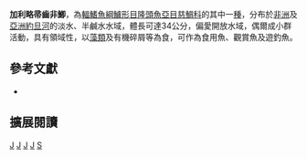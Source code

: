 {{Speciesbox 
| genus = Sarotherodon
| species = galilaeus
| authority = [[Linnaeus|Linnaeus]], 1758
| status = NE
| status_system= IUCN3.1
| image = Sagalgm0.png
| synonyms = *''Sparus galilaeus''<br /><small>Linnaeus, 1758</small>
*''Chromis galilaeus''<br /><small>Linnaeus, 1758</small> 
*''Sarotherodon galilaeum''<br /><small>Linnaeus, 1758</small>
*''Sarotherodon galilaeus galilaeus''<br /><small>Linnaeus, 1758</small>
*''Tilapia galilaea''<br /><small>Linnaeus, 1758</small>
*''Tilapia galilaea galilaea''<br /><small>Linnaeus, 1758</small>
*''Sarotherodon galileus''<br /><small>Linnaeus, 1758</small>
*''Chromis pleuromelas''<br /><small>Duméril, 1861</small>
*''Tilapia galilaea pleuromelas''<br /><small>Duméril, 1861</small>
*''Tilapia lateralis''<br /><small>Duméril, 1861</small>
}}
'''加利略帚齒非鯽'''，為[[輻鰭魚綱|輻鰭魚綱]][[鱸形目|鱸形目]][[隆頭魚亞目|隆頭魚亞目]][[慈鯛科|慈鯛科]]的其中一[[種|種]]，分布於[[非洲|非洲]]及[[亞洲|亞洲]][[約旦河|約旦河]]的淡水、半鹹水水域，體長可達34公分，偏愛開放水域，偶爾成小群活動，具有領域性，以[[藻類|藻類]]及有機碎屑等為食，可作為食用魚、觀賞魚及遊釣魚。

== 參考文獻 ==
*{{FishBase_species|genus=Sarotherodon|species=galilaeus|year=2013|month=5}}
== 擴展閱讀 ==
{{refbegin}}
{{wikispecies-inline|Sarotherodon galilaeus|加利略帚齒非鯽}}
{{refend}}
{{Taxonbar|from=Q138897}}

[[Category:食用魚|J]]
[[Category:觀賞魚|J]]
[[Category:帚齒非鯽屬|J]]
[[Category:卡尔·林奈命名的生物分类|J]]
[[Category:1758年描述的魚類|S]]


{{鱸形目小作品}}